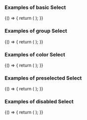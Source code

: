 
<Meta title="DCXLibrary/Form/Select" component={FormSelect} />

### Examples of basic Select
<Canvas>
  <Story name="basic">
    {() => {
      return (
        <FormSelect
          label="Basic"
          labelProps={{
            style: { 
              display: "block", 
              marginBottom: "5px",
              fontSize: "20px",
              fontWeight: "bold"
            }
          }}
          options={[
            { label: 'option1', value: 'value1' },
            { label: 'option2', value: 'value2' },
          ]}
        />
      );
    }}
  </Story>
</Canvas>

### Examples of group Select
<Canvas>
  <Story name="group">
    {() => {
      return (
        <FormSelect
          label="Group"
          labelProps={{
            style: { 
              display: "block", 
              marginBottom: "5px",
              fontSize: "20px",
              fontWeight: "bold"
            }
          }}
          groups={[
            {
              label: 'group 1',
              displayCount: true,
              options: [
                { label: 'option 1', value: 'group 1 option 1', selected: true },
                { label: 'option 2', value: 'group 1 option 2' },
                { label: 'option 3', value: 'group 1 option 3' },
                { label: 'option 4', value: 'group 1 option 4' },
                { label: 'option 5', value: 'group 1 option 5' },
                {
                  label: 'option 6',
                  value: 'group 1 option 6',
                  disabled: true,
                },
              ],
            },
            {
              label: 'group 2',
              displayCount: true,
              options: [
                { label: 'option 1', value: 'group 2 option 1' },
                { label: 'option 2', value: 'group 2 option 2' },
                { label: 'option 3', value: 'group 2 option 3' },
              ],
            },
            {
              label: 'group 3',
              displayCount: true,
              options: [
                { label: 'option 1', value: 'group 3 option 1' },
                { label: 'option 2', value: 'group 3 option 2' },
                { label: 'option 3', value: 'group 3 option 3' },
                { label: 'option 4', value: 'group 3 option 4' },
                { label: 'option 5', value: 'group 3 option 5' },
                {
                  label: 'option 6',
                  value: 'group 3 option 6',
                  disabled: true,
                },
              ],
            },
            {
              label: 'group 4',
              displayCount: true,
              options: [
                { label: 'option 1', value: 'group 4 option 1' },
                { label: 'option 2', value: 'group 4 option 2' },
                { label: 'option 3', value: 'group 4 option 3' },
                {
                  label: 'option 4',
                  value: 'group 4 option 4',
                  disabled: true,
                },
              ],
            },
            {
              label: 'group 5',
              displayCount: true,
              options: [
                { label: 'option 1', value: 'group 4 option 1' },
                { label: 'option 2', value: 'group 4 option 2' },
                { label: 'option 3', value: 'group 4 option 3' },
                { label: 'option 4', value: 'group 4 option 4' },
                { label: 'option 4', value: 'group 4 option 4' },
              ],
            },
          ]}
        />
      );
    }}
  </Story>
</Canvas>

### Examples of color Select
<Canvas>
  <Story name="color">
    {() => {
      return (
        <FormSelect
          label="Color"
          labelProps={{
            style: { 
              display: "block", 
              marginBottom: "5px",
              fontSize: "20px",
              fontWeight: "bold"
            }
          }}
          options={[
            { label: 'option1', value: 'value1' },
            { label: 'option2', value: 'value2' },
          ]}
          selectProps={{
            style: { fontSize: '20px', color: 'blue', fontWeight: 'bold' },
          }}
        />
      );
    }}
  </Story>
</Canvas>

### Examples of preselected Select
<Canvas>
  <Story name="preselected">
    {() => {
      return (
        <FormSelect
          label="Preselect"
          labelProps={{
            style: { 
              display: "block", 
              marginBottom: "5px",
              fontSize: "20px",
              fontWeight: "bold"
            }
          }}
          options={[
            { label: 'option1', value: 'value1' },
            { label: 'option2', value: 'value2' },
            { label: 'option3', value: 'value3', selected: true },
            { label: 'option4', value: 'value4' },
          ]}
        />
      );
    }}
  </Story>
</Canvas>

### Examples of disabled Select
<Canvas>
  <Story name="disabled">
    {() => {
      return (
        <FormSelect
          label="disabled"
          labelProps={{
            style: { 
              display: "block", 
              marginBottom: "5px",
              fontSize: "20px",
              fontWeight: "bold"
            }
          }}
          options={[
            { label: 'option1', value: 'value1' },
            { label: 'option2', value: 'value2' },
            { label: 'option3', value: 'value3' },
            { label: 'option4', value: 'value4', disabled: true },
          ]}
        />
      );
    }}
  </Story>
</Canvas>